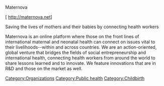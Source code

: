 Maternova

[
http://maternova.net]

Saving the lives of mothers and their babies by connecting health workers

Maternova is an online platform where those on the front lines of international maternal and neonatal health can connect on issues vital to their livelihoods--within and across countries. We are an action-oriented, global venture that bridges the fields of social entrepreneurship and international health, connecting health workers from around the world to share lessons learned and to innovate.  We feature innovations that are in R&D and those on the market as well.


[[Category:Organizations]]
[[Category:Public health]]
[[Category:Childbirth]]